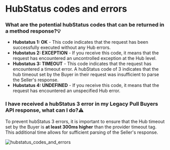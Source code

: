 ﻿---
sidebar_position: 16
---

# HubStatus codes and errors

### What are the potential hubStatus codes that can be returned in a method response?💡
- **Hubstatus 1: OK** - This code indicates that the request has been successfully executed without any Hub errors.
- **Hubstatus 2: EXCEPTION** - If you receive this code, it means that the request has encountered an uncontrolled exception at the Hub level.
- **Hubstatus 3: TIMEOUT** - This code indicates that the request has encountered a timeout error. A hubStatus code of 3 indicates that the hub timeout set by the Buyer in their request was insufficient to parse the Seller's response.
- **Hubstatus 4: UNDEFINED** - If you receive this code, it means that the request has encountered an unspecified Hub error.
### I have received a hubStatus 3 error in my Legacy Pull Buyers API response, what can I do?⚠️
To prevent hubStatus 3 errors, it is important to ensure that the Hub timeout set by the Buyer is **at least 300ms higher** than the provider timeout tag. This additional time allows for sufficient parsing of the Seller's response.

![hubstatus_codes_and_errors](https://storage.travelgate.com/kbase/hubstatus_codes_and_errors.jpg)

<TipContactCustomerCare/>
